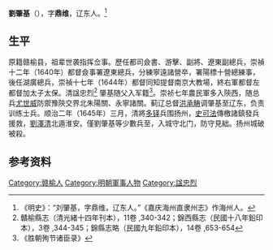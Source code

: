 {{Otheruses|other=名为刘忠烈的其他人物|刘忠烈}}

'''劉肇基'''（{{bd|？||1645年||Liu}}{{KIA}}），字'''鼎维'''，辽东人。<ref>《明史》：“刘肇基，字鼎维，辽东人。”《嘉庆海州直隶州志》作海州人。</ref>

== 生平 ==
原籍赣榆县，祖辈世袭指挥佥事。歷任都司僉書、游擊、副將、遼東副總兵，崇禎十二年（1640年）都督僉事署遼東總兵，分練寧遠諸營卒，署陽標十營總練事，後任湖廣總兵，崇禎十七年（1644年）都督同知提督南京大教場，終右軍都督左都督加太子太保。清諡忠烈<ref>贛榆縣志（清光緒十四年刊本），11卷 ,340-342；錦西縣志（民國十八年鉛印本），3卷 ,344-345；錦縣志略（民國九年鉛印本），14卷 ,653-654</ref>
肇基随父入军籍<ref>《胜朝殉节诸臣录》</ref>。崇祯七年農民軍多入陝西，随总兵[[尤世威|尤世威]]防禦豫陝交界北朱陽關、永寧諸關。蓟辽总督[[洪承畴|洪承畴]]调肇基至辽东，负责训练士兵。顺治二年（1645年）三月，清將[[多铎|多铎]]兵围扬州，[[史可法|史可法]]傳檄諸鎮發兵援救，[[劉澤清|劉澤清]]北遁淮安。僅劉肇基等少數兵至，入城守北门，防守見絀。扬州城破被殺。

== 参考资料 ==
{{reflist}}

{{Authority control}}

{{DEFAULTSORT:}}
[[Category:赣榆人|Category:赣榆人]]
[[Category:明朝軍事人物|Category:明朝軍事人物]]
[[Category:諡忠烈|Category:諡忠烈]]


{{明朝人物小作品}}